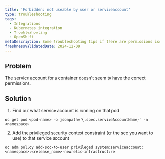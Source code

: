 ```yaml
---
title: 'Forbidden: not useable by user or serviceaccount'
type: troubleshooting
tags:
  - Integrations
  - Kubernetes integration
  - Troubleshooting
  - OpenShift
metaDescription: Some troubleshooting tips if there are permissions issues with OpenShift 
freshnessValidatedDate: 2024-12-09
---
```


## Problem

The service account for a container doesn't seem to have the correct permissions. 

## Solution

1. Find out what service account is running on that pod

```shell 
oc get pod <pod-name> -o jsonpath='{.spec.serviceAccountName}' -n <namespace>
```

2. Add the privileged security context constraint (or the scc you want to use) to that service account

```shell
oc adm policy add-scc-to-user privileged system:serviceaccount:<namespace>:<release_name>-newrelic-infrastructure
```
